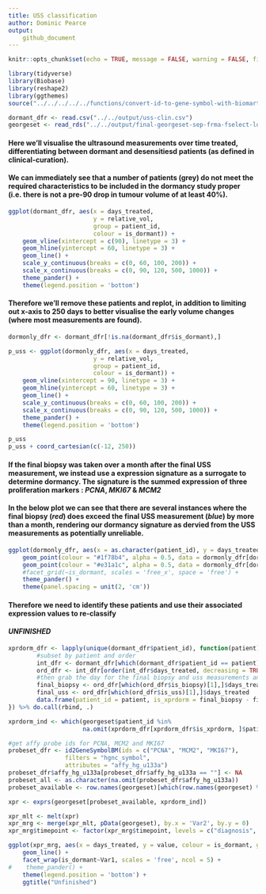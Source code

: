```yaml
---
title: USS classification
author: Dominic Pearce
output:
    github_document
---
```


```r
knitr::opts_chunk$set(echo = TRUE, message = FALSE, warning = FALSE, fig.align = 'center', fig.width = 8)
```

```r
library(tidyverse)
library(Biobase)
library(reshape2)
library(ggthemes)
source("../../../../../functions/convert-id-to-gene-symbol-with-biomart.R")
```

```r
dormant_dfr <- read.csv("../../output/uss-clin.csv")
georgeset <- read_rds("../../output/final-georgeset-sep-frma-fselect-loess-clin-cb.Rds")
```

#### Here we'll visualise the ultrasound measurements over time treated, differentiating between dormant and desensitiesd patients (as defined in **clinical-curation**).

#### We can immediately see that a number of patients (grey) do not meet the required characteristics to be included in the dormancy study proper (i.e. there is not a pre-90 drop in tumour volume of at least 40%). 

```r
ggplot(dormant_dfr, aes(x = days_treated, 
                        y = relative_vol, 
                        group = patient_id, 
                        colour = is_dormant)) + 
    geom_vline(xintercept = c(90), linetype = 3) + 
    geom_hline(yintercept = 60, linetype = 3) + 
    geom_line() + 
    scale_y_continuous(breaks = c(0, 60, 100, 200)) +
    scale_x_continuous(breaks = c(0, 90, 120, 500, 1000)) +
    theme_pander() +
    theme(legend.position = 'bottom')
```

#### Therefore we'll remove these patients and replot, in addition to limiting out x-axis to 250 days to better visualise the early volume changes (where most measurements are found).

```r
dormonly_dfr <- dormant_dfr[!is.na(dormant_dfr$is_dormant),]

p_uss <- ggplot(dormonly_dfr, aes(x = days_treated, 
                        y = relative_vol, 
                        group = patient_id, 
                        colour = is_dormant)) + 
    geom_vline(xintercept = 90, linetype = 3) + 
    geom_hline(yintercept = 60, linetype = 3) + 
    geom_line() + 
    scale_y_continuous(breaks = c(0, 60, 100, 200)) +
    scale_x_continuous(breaks = c(0, 90, 120, 500, 1000)) +
    theme_pander() +
    theme(legend.position = 'bottom')

p_uss
p_uss + coord_cartesian(c(-12, 250))
```

#### If the final biopsy was taken over a month after the final USS measurement, we instead use a expression signature as a surrogate to determine dormancy. The signature is the summed expression of three proliferation markers : *PCNA*, *MKI67* & *MCM2* 

#### In the below plot we can see that there are several instances where the final biopsy (*__red__*) does exceed the final USS measurement (*__blue__*) by more than a month, rendering our dormancy signature as dervied from the USS measurements as potentially unreliable.

```r
ggplot(dormonly_dfr, aes(x = as.character(patient_id), y = days_treated)) +
    geom_point(colour = "#1f78b4", alpha = 0.5, data = dormonly_dfr[dormonly_dfr$is_uss,]) + #blue
    geom_point(colour = "#e31a1c", alpha = 0.5, data = dormonly_dfr[dormonly_dfr$is_biopsy,]) + #red
    #facet_grid(~is_dormant, scales = 'free_x', space = 'free') +
    theme_pander() + 
    theme(panel.spacing = unit(2, 'cm'))
```

#### Therefore we need to identify these patients and use their associated expression values to re-classify

#### *__UNFINISHED__*

```r
xprdorm_dfr <- lapply(unique(dormant_dfr$patient_id), function(patient){
        #subset by patient and order 
        int_dfr <- dormant_dfr[which(dormant_dfr$patient_id == patient),]
        ord_dfr <- int_dfr[order(int_dfr$days_treated, decreasing = TRUE),]
        #then grab the day for the final biopsy and uss measurements and calculate the difference
        final_biopsy <- ord_dfr[which(ord_dfr$is_biopsy)[1],]$days_treated
        final_uss <- ord_dfr[which(ord_dfr$is_uss)[1],]$days_treated
        data.frame(patient_id = patient, is_xprdorm = final_biopsy - final_uss >= 30)
}) %>% do.call(rbind, .)

xprdorm_ind <- which(georgeset$patient_id %in% 
                     na.omit(xprdorm_dfr[xprdorm_dfr$is_xprdorm, ]$patient_id))

#get affy probe ids for PCNA, MCM2 and MKI67
probeset_dfr <- id2GeneSymbolBM(ids = c("PCNA", "MCM2", "MKI67"), 
                filters = "hgnc_symbol",
                attributes = "affy_hg_u133a")
probeset_dfr$affy_hg_u133a[probeset_dfr$affy_hg_u133a == ""] <- NA
probeset_all <- as.character(na.omit(probeset_dfr$affy_hg_u133a))
probeset_available <- row.names(georgeset)[which(row.names(georgeset) %in% probeset)]

xpr <- exprs(georgeset[probeset_available, xprdorm_ind])

xpr_mlt <- melt(xpr)
xpr_mrg <- merge(xpr_mlt, pData(georgeset), by.x = 'Var2', by.y = 0)
xpr_mrg$timepoint <- factor(xpr_mrg$timepoint, levels = c("diagnosis", "on-treatment", "long-term"))

ggplot(xpr_mrg, aes(x = days_treated, y = value, colour = is_dormant, group = patient_id)) + 
    geom_line() +
    facet_wrap(is_dormant~Var1, scales = 'free', ncol = 5) + 
#    theme_pander() + 
    theme(legend.position = 'bottom') + 
    ggtitle("Unfinished")

```

